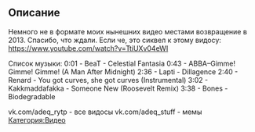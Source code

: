 
== Описание ==
Немного не в формате моих нынешних видео   местами возвращение в 2013.
Спасибо, что ждали.
Если че, это сиквел к этому видосу: https://www.youtube.com/watch?v=TtiUXv04eWI

Список музыки:
0:01 - BeaT - Celestial Fantasia
0:43 - ABBA–Gimme! Gimme! Gimme! (A Man After Midnight)
2:36 - Lapti - Dillagence
2:40 - Renard - You got curves, she got curves (Instrumental)
3:02 - Kakkmaddafakka - Someone New (Roosevelt Remix)
3:38 - Bones - Biodegradable

vk.com/adeq_rytp - все видосы
vk.com/adeq_stuff - мемы
[[Категория:Видео]]